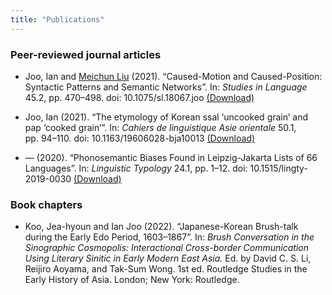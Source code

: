 ```yaml
---
title: "Publications"
---
```


<h3>Peer-reviewed journal articles</h3>

* Joo, Ian and [Meichun Liu](https://orcid.org/0000-0001-9471-7181) (2021). “Caused-Motion and Caused-Position: Syntactic Patterns and Semantic Networks”. In: <em>Studies in Language</em> 45.2, pp. 470–498. doi: 10.1075/sl.18067.joo [(Download)](caused.pdf)

* Joo, Ian (2021). “The etymology of Korean ssal ‘uncooked grain’ and pap ‘cooked grain’”. In: <em>Cahiers de linguistique Asie orientale</em> 50.1, pp. 94–110. doi: 10.1163/19606028-bja10013 [(Download)](grain_preprint.pdf)

* — (2020). “Phonosemantic Biases Found in Leipzig-Jakarta Lists of 66 Languages”. In: <em>Linguistic Typology</em> 24.1, pp. 1–12. doi: 10.1515/lingty-2019-0030 [(Download)](joo2020.pdf)

<h3>Book chapters</h3>

* Koo, Jea-hyoun and Ian Joo (2022). “Japanese-Korean Brush-talk during the Early Edo Period, 1603–1867”. In: <em>Brush Conversation in the Sinographic Cosmopolis: Interactional Cross-border Communication Using Literary Sinitic in Early Modern East Asia.</em> Ed. by David C. S. Li, Reijiro Aoyama, and Tak-Sum Wong. 1st ed. Routledge Studies in the Early History of Asia. London; New York: Routledge.